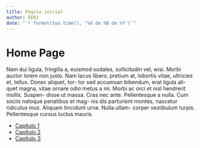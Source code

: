 ```yaml
---
title: Página inicial
author: EERJ
date: "`r format(Sys.time(), '%d de %B de %Y')`"
---
```


# Home Page #

Nam dui ligula, fringilla a, euismod sodales, sollicitudin vel,
wisi. Morbi auctor lorem non justo. Nam lacus libero, pretium at,
lobortis vitae, ultricies et, tellus. Donec aliquet, tor- tor sed
accumsan bibendum, erat ligula ali- quet magna, vitae ornare odio metus
a mi.  Morbi ac orci et nisl hendrerit mollis. Suspen- disse ut
massa. Cras nec ante. Pellentesque a nulla. Cum sociis natoque penatibus
et mag- nis dis parturient montes, nascetur ridiculus mus. Aliquam
tincidunt urna. Nulla ullam- corper vestibulum turpis. Pellentesque
cursus luctus mauris.

 - [Capítulo 1](./cap01.html)
 - [Capítulo 2](./cap02.html)
 - [Capítulo 3](./cap03.html)
